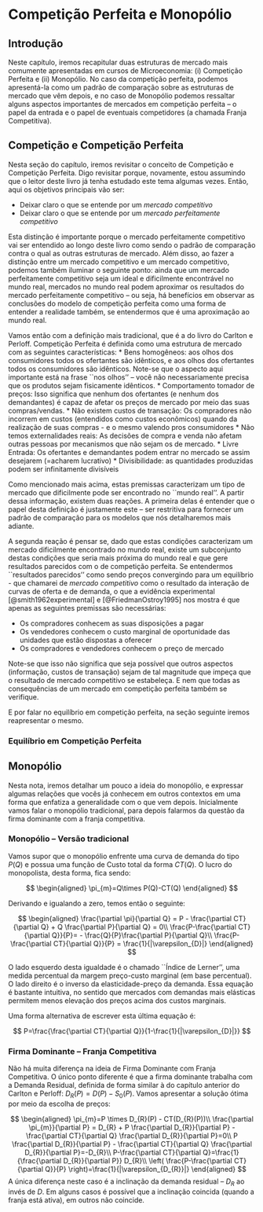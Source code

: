 # Competição Perfeita e Monopólio

## Introdução

Neste capítulo, iremos recapitular duas estruturas de mercado mais comumente apresentadas em cursos de Microeconomia: (i) Competição Perfeita e (ii) Monopólio. No caso da competição perfeita, podemos apresentá-la como um padrão de comparação sobre as estruturas de mercado que vêm depois, e no caso de Monopólio podemos ressaltar alguns aspectos importantes de mercados em competição perfeita -- o papel da entrada e o papel de eventuais competidores (a chamada Franja Competitiva).


## Competição e Competição Perfeita

Nesta seção do capítulo, iremos revisitar o conceito de Competição e Competição Perfeita. Digo revisitar porque, novamente, estou assumindo que o leitor deste livro já tenha estudado este tema algumas vezes. 
Então, aqui os objetivos principais vão ser:

* Deixar claro o que se entende por um *mercado competitivo*
* Deixar claro o que se entende por um *mercado perfeitamente competitivo*

Esta distinção é importante porque o mercado perfeitamente competitivo vai ser entendido ao longo deste livro como sendo o padrão de comparação contra o qual as outras estruturas de mercado. Além disso, ao fazer a distinção entre um mercado competitivo e um mercado competitivo, podemos também iluminar o seguinte ponto: ainda que um mercado perfeitamente competitivo seja um ideal e dificilmente encontrável no mundo real, mercados no mundo real podem aproximar os resultados do mercado perfeitamente competitivo -- ou seja, há benefícios em observar as conclusões do modelo de competição perfeita como uma forma de entender a realidade também, se entendermos que é uma aproximação ao mundo real.

Vamos então com a definição mais tradicional, que é a do livro do Carlton e Perloff. Competição Perfeita é definida como uma estrutura de mercado com as seguintes características:
* Bens homogêneos: aos olhos dos consumidores todos os ofertantes são idênticos, e aos olhos dos ofertantes todos os consumidores são idênticos. Note-se que o aspecto aqui importante está na frase ``nos olhos'' -- você não necessariamente precisa que os produtos sejam fisicamente idênticos.
* Comportamento tomador de preços: Isso significa que nenhum dos ofertantes (e nenhum dos demandantes) é capaz de afetar os preços de mercado por meio das suas compras/vendas.
* Não existem custos de transação: Os compradores não incorrem em custos (entendidos como custos econômicos) quando da realização de suas compras - e o mesmo valendo pros consumidores
* Não temos externalidades reais: As decisões de compra e venda não afetam outras pessoas por mecanismos que não sejam os de mercado.
* Livre Entrada: Os ofertantes e demandantes podem entrar no mercado se assim desejarem (=acharem lucrativo)
* Divisibilidade: as quantidades produzidas podem ser infinitamente divisíveis

Como mencionado mais acima, estas premissas caracterizam um tipo de mercado que dificilmente pode ser encontrado no ``mundo real''. A partir dessa informação, existem duas reações. A primeira delas é entender que o papel desta definição é justamente este -- ser restritiva para fornecer um padrão de comparação para os modelos que nós detalharemos mais adiante. 

A segunda reação é pensar se, dado que estas condições caracterizam um mercado dificilmente encontrado no mundo real, existe um subconjunto destas condições que seria mais próxima do mundo real e que gere resultados parecidos com o de competição perfeita. Se entendermos ``resultados parecidos'' como sendo preços convergindo para um equilíbrio - que chamarei de *mercado competitivo* como o resultado da interação de curvas de oferta e de demanda, o que a evidência experimental [@smith1962experimental] e [@FriedmanOstroy1995] nos mostra é que apenas as seguintes premissas são necessárias:

* Os compradores conhecem as suas disposições a pagar
* Os vendedores conhecem o custo marginal de oportunidade das unidades que estão dispostas a oferecer
* Os compradores e vendedores conhecem o preço de mercado

Note-se que isso não significa que seja possível que outros aspectos (informação, custos de transação) sejam de tal magnitude que impeça que o resultado de mercado competitivo se estabeleça. E nem que todas as consequências de um mercado em competição perfeita também se verifique.

E por falar no equilíbrio em competição perfeita, na seção seguinte iremos reapresentar o mesmo.

### Equilíbrio em Competição Perfeita


## Monopólio

Nesta nota, iremos detalhar um pouco a ideia do monopólio, e expressar algumas relações que vocês já conhecem em outros contextos em uma forma que enfatiza a generalidade com o que vem depois. Inicialmente vamos falar o monopólio tradicional, para depois falarmos da questão da firma dominante com a franja competitiva.

### Monopólio -- Versão tradicional

Vamos supor que o monopólio enfrente uma curva de demanda do tipo $P(Q)$ e possua uma função de Custo total da forma $CT(Q)$. O lucro do monopolista, desta forma, fica sendo:

$$
\begin{aligned}
\pi_{m}=Q\times P(Q)-CT(Q)
\end{aligned}
$$

Derivando e igualando a zero, temos então o seguinte:

$$
\begin{aligned}
\frac{\partial \pi}{\partial Q} = P - \frac{\partial CT}{\partial Q} + Q \frac{\partial P}{\partial Q} = 0\\
\frac{P-\frac{\partial CT}{\partial Q}}{P}= - \frac{Q}{P}\frac{\partial P}{\partial Q}\\
\frac{P-\frac{\partial CT}{\partial Q}}{P} = \frac{1}{|\varepsilon_{D}|}
\end{aligned}
$$

O lado esquerdo desta igualdade é o chamado ``Índice de Lerner'', uma medida percentual da margem preço-custo marginal (em base percentual). O lado direito é o inverso da elasticidade-preço da demanda. Essa equação é bastante intuitiva, no sentido que mercados com demandas mais elásticas permitem menos elevação dos preços acima dos custos marginais.

Uma forma alternativa de escrever esta última equação é:

$$
P=\frac{\frac{\partial CT}{\partial Q}}{1-\frac{1}{|\varepsilon_{D}|}}
$$

### Firma Dominante -- Franja Competitiva

Não há muita diferença na ideia de Firma Dominante com Franja Competitiva. O único ponto diferente é que a firma dominante trabalha com a Demanda Residual, definida de forma similar à do capítulo anterior do Carlton e Perloff: $D_{R}(P)=D(P)-S_{0}(P)$. Vamos apresentar a solução ótima por meio da escolha de preços:

$$
\begin{aligned}
\pi_{m}=P \times D_{R}(P) - CT(D_{R}(P))\\
\frac{\partial \pi_{m}}{\partial P} = D_{R} + P \frac{\partial D_{R}}{\partial P} - \frac{\partial CT}{\partial Q} \frac{\partial D_{R}}{\partial P}=0\\
P \frac{\partial D_{R}}{\partial P} - \frac{\partial CT}{\partial Q} \frac{\partial D_{R}}{\partial P}=-D_{R}\\
P-\frac{\partial CT}{\partial Q}=\frac{1}{\frac{\partial D_{R}}{\partial P}} D_{R}\\
\left( \frac{P-\frac{\partial CT}{\partial Q}}{P} \right)=\frac{1}{|\varepsilon_{D_{R}}|}
\end{aligned}
$$
A única diferença neste caso é a inclinação da demanda residual -- $D_{R}$ ao invés de $D$. Em alguns casos é possível que a inclinação coincida (quando a franja está ativa), em outros não coincide.
